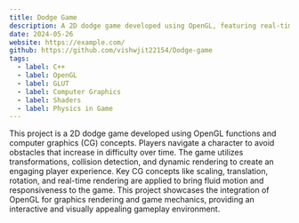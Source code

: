 ```yaml
---
title: Dodge Game
description: A 2D dodge game developed using OpenGL, featuring real-time rendering and classic computer graphics concepts for an engaging player experience.
date: 2024-05-26
website: https://example.com/
github: https://github.com/vishwjit22154/Dodge-game
tags:
  - label: C++
  - label: OpenGL
  - label: GLUT
  - label: Computer Graphics
  - label: Shaders
  - label: Physics in Game
---
```


This project is a 2D dodge game developed using OpenGL functions and computer graphics (CG) concepts. Players navigate a character to avoid obstacles that increase in difficulty over time. The game utilizes transformations, collision detection, and dynamic rendering to create an engaging player experience. Key CG concepts like scaling, translation, rotation, and real-time rendering are applied to bring fluid motion and responsiveness to the game. This project showcases the integration of OpenGL for graphics rendering and game mechanics, providing an interactive and visually appealing gameplay environment.